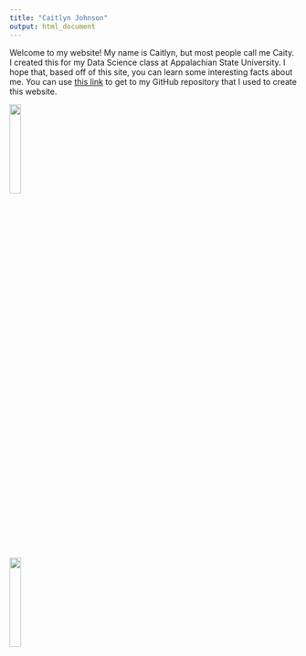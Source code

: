 ```yaml
---
title: "Caitlyn Johnson"
output: html_document
---
```



Welcome to my website! My name is Caitlyn, but most people call me Caity. I created this for my Data Science class at Appalachian State University. I hope that, based off of this site, you can learn some interesting facts about me. You can use [this link](https://github.com/CaityJohnson/CaityJohnson.github.io) to get to my GitHub repository that I used to create this website. 

![](Images/Snapchat-1522914955.png){width=20%}


![](Images/Snapchat-868740048.png){width=20%}


